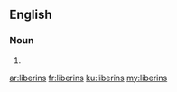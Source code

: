 ==English==

===Noun===
{{head|en|noun plural form}}

# {{plural of|liberin|lang=en}}

[[ar:liberins]]
[[fr:liberins]]
[[ku:liberins]]
[[my:liberins]]